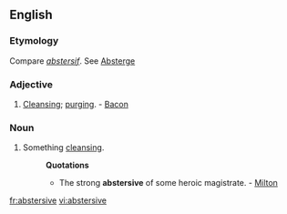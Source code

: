 ==English==

===Etymology===
Compare {{F.}} ''[[abstersif]]''. See [[Absterge]]
===Adjective===
{{en-adj}}

#[[cleansing|Cleansing]]; [[purging]]. - [[Bacon]]

===Noun===
{{en-noun}}

#Something [[cleansing]].
#:'''Quotations'''
#:*The strong '''abstersive''' of some heroic magistrate. - [[Milton]]

[[fr:abstersive]]
[[vi:abstersive]]